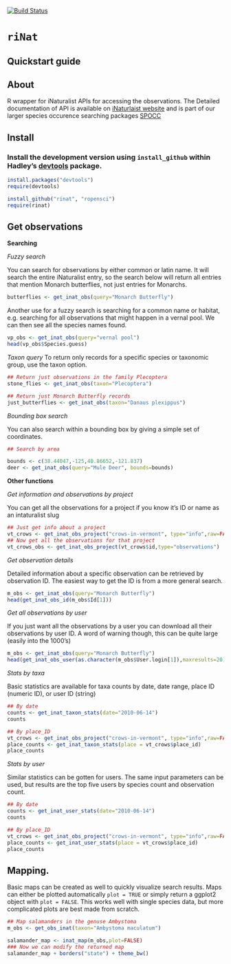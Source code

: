  [![Build Status](https://api.travis-ci.org/ropensci/rinat.png)](https://travis-ci.org/ropensci/rinat)

# `riNat`


## Quickstart guide
 
 
## About
R wrapper for iNaturalist APIs for accessing the observations. The Detailed documentation of API is available on [iNaturlaist website](http://www.inaturalist.org/pages/api+reference) and is part of our larger species occurence searching packages [SPOCC](http://github.com/ropensci/spocc)


## Install

### Install the development version using `install_github` within Hadley's [devtools](https://github.com/hadley/devtools) package.

```r
install.packages("devtools")
require(devtools)

install_github("rinat", "ropensci")
require(rinat)
```


## Get observations

__Searching__

_Fuzzy search_

You can search for observations by either common or latin name.  It will search the entire iNaturalist entry, so the search below will return all entries that mention Monarch butterflies, not just entries for Monarchs.

```r
butterflies <- get_inat_obs(query="Monarch Butterfly")
```





Another use for a fuzzy search is searching for a common name or habitat, e.g. searching for all observations that might happen in a vernal pool.  We can then see all the species names found.  
```r
vp_obs <- get_inat_obs(query="vernal pool")
head(vp_obs$Species.guess)
```


_Taxon query_
To return only records for a specific species or taxonomic group, use the taxon option.

```r
## Return just observations in the family Plecoptera
stone_flies <- get_inat_obs(taxon="Plecoptera")

## Return just Monarch Butterfly records
just_butterflies <- get_inat_obs(taxon="Danaus plexippus")
```


_Bounding box search_

You can also search within a bounding box by giving a simple set of coordinates.

```r
## Search by area

bounds <- c(38.44047,-125,40.86652,-121.837)
deer <- get_inat_obs(query="Mule Deer", bounds=bounds)
```

__Other functions__



_Get information and observations by project_

You can get all the observations for a project if you know it's ID or name as an intaturalist slug

```r
## Just get info about a project
vt_crows <- get_inat_obs_project("crows-in-vermont", type="info",raw=FALSE) 
## Now get all the observations for that project
vt_crows_obs <- get_inat_obs_project(vt_crows$id,type="observations")
```



_Get observation details_

Detailed information about a specific observation can be retrieved by observation ID.  The easiest way to get the ID is from a more general search.

```r
m_obs <- get_inat_obs(query="Monarch Butterfly")
head(get_inat_obs_id(m_obs$Id[1]))
```

_Get all observations by user_

If you just want all the observations by a user you can download all their observations by user ID.  A word of warning though, this can be quite large (easily into the 1000's)

```r
m_obs <- get_inat_obs(query="Monarch Butterfly")
head(get_inat_obs_user(as.character(m_obs$User.login[1]),maxresults=20))[,1:5]
```

_Stats by taxa_

Basic statistics are available for taxa counts by date, date range, place ID (numeric ID), or user ID (string)

```r
## By date
counts <- get_inat_taxon_stats(date="2010-06-14")
counts

## By place_ID
vt_crows <- get_inat_obs_project("crows-in-vermont", type="info",raw=FALSE) 
place_counts <- get_inat_taxon_stats(place = vt_crows$place_id)
place_counts
```

_Stats by user_

Similar statistics can be gotten for users.  The same input parameters can be used, but results are the top five users by species count and observation count.

```r
## By date
counts <- get_inat_user_stats(date="2010-06-14")
counts

## By place_ID
vt_crows <- get_inat_obs_project("crows-in-vermont", type="info",raw=FALSE) 
place_counts <- get_inat_user_stats(place = vt_crows$place_id)
place_counts
```

## Mapping.

Basic maps can be created as well to quickly visualize search results.  Maps can either be plotted automatically `plot = TRUE` or simply return a ggplot2 object with `plot = FALSE`.  This works well with single species data, but more complicated plots are best made from scratch.

```r
## Map salamanders in the genuse Ambystoma
m_obs <- get_obs_inat(taxon="Ambystoma maculatum")

salamander_map <- inat_map(m_obs,plot=FALSE)
### Now we can modify the returned map
salamander_map + borders("state") + theme_bw()

```

